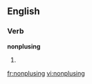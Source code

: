 ==English==

===Verb===
'''nonplusing'''

# {{present participle of|[[nonplus]]}}

[[fr:nonplusing]]
[[vi:nonplusing]]